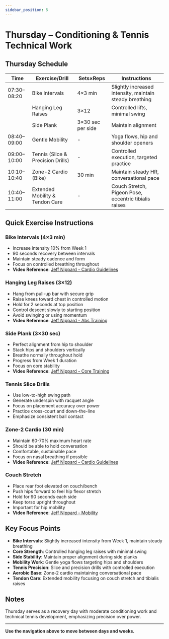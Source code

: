 ```yaml
---
sidebar_position: 5
---
```



<WorkoutNav weekNumber={2} />

# Thursday – Conditioning & Tennis Technical Work

## Thursday Schedule

| Time | Exercise/Drill | Sets×Reps | Instructions |
|------|---------------|-----------|--------------|
| 07:30–08:20 | Bike Intervals | 4×3 min | Slightly increased intensity, maintain steady breathing |
| | Hanging Leg Raises | 3×12 | Controlled lifts, minimal swing |
| | Side Plank | 3×30 sec per side | Maintain alignment |
| 08:40–09:00 | Gentle Mobility | - | Yoga flows, hip and shoulder openers |
| 09:00–10:00 | Tennis (Slice & Precision Drills) | - | Controlled execution, targeted practice |
| 10:10–10:40 | Zone-2 Cardio (Bike) | 30 min | Maintain steady HR, conversational pace |
| 10:40–11:00 | Extended Mobility & Tendon Care | - | Couch Stretch, Pigeon Pose, eccentric tibialis raises |

## Quick Exercise Instructions

### Bike Intervals (4×3 min)
- Increase intensity 10% from Week 1
- 90 seconds recovery between intervals
- Maintain steady cadence and form
- Focus on controlled breathing throughout
- **Video Reference**: [Jeff Nippard - Cardio Guidelines](https://www.youtube.com/watch?v=Kl0ht3ow8TQ)

### Hanging Leg Raises (3×12)
- Hang from pull-up bar with secure grip
- Raise knees toward chest in controlled motion
- Hold for 2 seconds at top position
- Control descent slowly to starting position
- Avoid swinging or using momentum
- **Video Reference**: [Jeff Nippard - Abs Training](https://www.youtube.com/watch?v=_xdOuqokcm4)

### Side Plank (3×30 sec)
- Perfect alignment from hip to shoulder
- Stack hips and shoulders vertically
- Breathe normally throughout hold
- Progress from Week 1 duration
- Focus on core stability
- **Video Reference**: [Jeff Nippard - Core Training](https://www.youtube.com/watch?v=_xdOuqokcm4)

### Tennis Slice Drills
- Use low-to-high swing path
- Generate underspin with racquet angle
- Focus on placement accuracy over power
- Practice cross-court and down-the-line
- Emphasize consistent ball contact

### Zone-2 Cardio (30 min)
- Maintain 60-70% maximum heart rate
- Should be able to hold conversation
- Comfortable, sustainable pace
- Focus on nasal breathing if possible
- **Video Reference**: [Jeff Nippard - Cardio Guidelines](https://www.youtube.com/watch?v=Kl0ht3ow8TQ)

### Couch Stretch
- Place rear foot elevated on couch/bench
- Push hips forward to feel hip flexor stretch
- Hold for 90 seconds each side
- Keep torso upright throughout
- Important for hip mobility
- **Video Reference**: [Jeff Nippard - Mobility](https://www.youtube.com/watch?v=8wPpK6xW9s8)

## Key Focus Points

- **Bike Intervals**: Slightly increased intensity from Week 1, maintain steady breathing
- **Core Strength**: Controlled hanging leg raises with minimal swing
- **Side Stability**: Maintain proper alignment during side planks
- **Mobility Work**: Gentle yoga flows targeting hips and shoulders
- **Tennis Precision**: Slice and precision drills with controlled execution
- **Aerobic Base**: Zone-2 cardio maintaining conversational pace
- **Tendon Care**: Extended mobility focusing on couch stretch and tibialis raises

## Notes

Thursday serves as a recovery day with moderate conditioning work and technical tennis development, emphasizing precision over power.

---

**Use the navigation above to move between days and weeks.**
